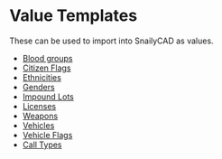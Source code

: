 # Value Templates

These can be used to import into SnailyCAD as values.

- <a download href="https://cad-docs.caspertheghost.me/templates/blood-group.json">Blood groups</a>
- <a download href="https://cad-docs.caspertheghost.me/templates/citizen-flag.json">Citizen Flags</a>
- <a download href="https://cad-docs.caspertheghost.me/templates/ethnicity.json">Ethnicities</a>
- <a download href="https://cad-docs.caspertheghost.me/templates/gender.json">Genders</a>
- <a download href="https://cad-docs.caspertheghost.me/templates/impound-lot.json">Impound Lots</a>
- <a download href="https://cad-docs.caspertheghost.me/templates/license.json">Licenses</a>
- <a download href="https://cad-docs.caspertheghost.me/templates/weapon.json">Weapons</a>
- <a download href="https://cad-docs.caspertheghost.me/templates/vehicle.json">Vehicles</a>
- <a download href="https://cad-docs.caspertheghost.me/templates/vehicle-flag.json">Vehicle Flags</a>
- <a download href="https://cad-docs.caspertheghost.me/templates/call-type.json">Call Types</a>